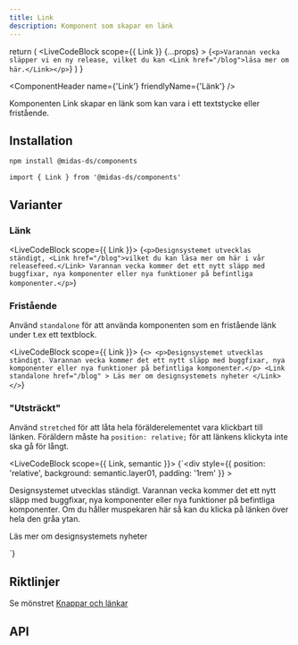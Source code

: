 ```yaml
---
title: Link
description: Komponent som skapar en länk
---
```



  return (
    <LiveCodeBlock
      scope={{ Link }}
      {...props}
    >
      {`<p>Varannan vecka släpper vi en ny release, vilket du kan <Link href="/blog">läsa mer om här.</Link></p>`}
    </LiveCodeBlock>
  )
}

<ComponentHeader
  name={'Link'}
  friendlyName={'Länk'}
/>

Komponenten Link skapar en länk som kan vara i ett textstycke eller fristående.

<Example hideCode />

## Installation

```bash npm2yarn
npm install @midas-ds/components
```

```tsx
import { Link } from '@midas-ds/components'
```

<Example hideExample />

## Varianter

### Länk

<LiveCodeBlock scope={{ Link }}>
  {`<p>Designsystemet utvecklas ständigt, <Link href="/blog">vilket du kan läsa mer om här i vår releasefeed.</Link> Varannan vecka kommer det ett nytt släpp med buggfixar, nya komponenter eller nya funktioner på befintliga komponenter.</p>`}
</LiveCodeBlock>

### Fristående

Använd `standalone` för att använda komponenten som en fristående länk under t.ex ett textblock.

<LiveCodeBlock scope={{ Link }}>
  {`<>
    <p>Designsystemet utvecklas ständigt. Varannan vecka kommer det ett nytt släpp med buggfixar, nya komponenter eller nya funktioner på befintliga komponenter.</p>
    <Link
        standalone
        href="/blog"
    >
        Läs mer om designsystemets nyheter
    </Link>
</>`}
</LiveCodeBlock>

### "Utsträckt"

Använd `stretched` för att låta hela förälderelementet vara klickbart till länken. Föräldern måste ha `position: relative;` för att länkens klickyta inte ska gå för långt.

<LiveCodeBlock scope={{ Link, semantic }}>
  {`<div
      style={{
        position: 'relative',
        background: semantic.layer01,
        padding: '1rem'
      }}
    >
    <p>Designsystemet utvecklas ständigt. Varannan vecka kommer det ett nytt släpp med buggfixar, nya komponenter eller nya funktioner på befintliga komponenter. Om du håller muspekaren här så kan du klicka på länken över hela den gråa ytan.</p>
    <Link
        standalone
        stretched
        href="/blog"
    >
        Läs mer om designsystemets nyheter
    </Link>
</div>`}
</LiveCodeBlock>

## Riktlinjer

Se mönstret [Knappar och länkar](/design-patterns/buttons-and-links)

## API

<PropTable name='Link' />
